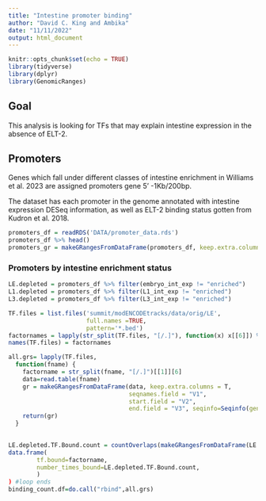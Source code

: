 ```yaml
---
title: "Intestine promoter binding"
author: "David C. King and Ambika"
date: "11/11/2022"
output: html_document
---
```


```r
knitr::opts_chunk$set(echo = TRUE)
library(tidyverse)
library(dplyr)
library(GenomicRanges)
```

## Goal

This analysis is looking for TFs that may explain intestine expression in the absence of ELT-2.

## Promoters

Genes which fall under different classes of intestine enrichment in Williams et al. 2023
are assigned promoters gene 5' -1Kb/200bp. 

The dataset has each promoter in the genome annotated with intestine expression DESeq information, as well as ELT-2 binding status gotten from Kudron et al. 2018.

```r
promoters_df = readRDS('DATA/promoter_data.rds')
promoters_df %>% head()
promoters_gr = makeGRangesFromDataFrame(promoters_df, keep.extra.columns = T, seqinfo=Seqinfo(genome="ce11"))
```

### Promoters by intestine enrichment status



```r
LE.depleted = promoters_df %>% filter(embryo_int_exp != "enriched")
L1.depleted = promoters_df %>% filter(L1_int_exp != "enriched")
L3.depleted = promoters_df %>% filter(L3_int_exp != "enriched")
```

```r
TF.files = list.files('summit/modENCODEtracks/data/orig/LE',
                      full.names =TRUE,
                      pattern='*.bed')
factornames = lapply(str_split(TF.files, "[/.]"), function(x) x[[6]]) %>% unlist()
names(TF.files) = factornames

all.grs= lapply(TF.files, 
  function(fname) {
    factorname = str_split(fname, "[/.]")[[1]][6]
    data=read.table(fname)
    gr = makeGRangesFromDataFrame(data, keep.extra.columns = T, 
                                  seqnames.field = "V1",
                                  start.field = "V2",
                                  end.field = "V3", seqinfo=Seqinfo(genome="ce11"))
    return(gr)
  }
  
```

```r

LE.depleted.TF.Bound.count = countOverlaps(makeGRangesFromDataFrame(LE.depleted, keep.extra.columns = T), all.grs[[gr]]) %>% sum(),
data.frame(
        tf.bound=factorname,
        number_times_bound=LE.depleted.TF.Bound.count, 
        )
) #loop ends
binding_count.df=do.call("rbind",all.grs)

```


